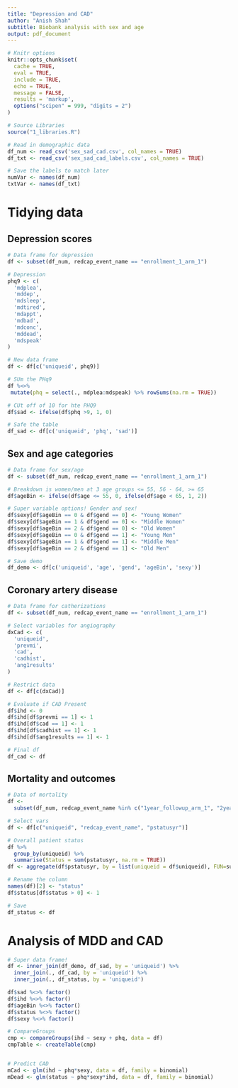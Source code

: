 ```yaml
---
title: "Depression and CAD"
author: "Anish Shah"
subtitle: Biobank analysis with sex and age
output: pdf_document
---
```


```r
# Knitr options
knitr::opts_chunk$set(
  cache = TRUE,
  eval = TRUE,
  include = TRUE,
  echo = TRUE,
  message = FALSE,
  results = 'markup',
  options("scipen" = 999, "digits = 2")
)

# Source Libraries
source("1_libraries.R")
```


```r
# Read in demographic data
df_num <- read_csv('sex_sad_cad.csv', col_names = TRUE)
df_txt <- read_csv('sex_sad_cad_labels.csv', col_names = TRUE)

# Save the labels to match later
numVar <- names(df_num)
txtVar <- names(df_txt)
```

# Tidying data

## Depression scores

```r
# Data frame for depression
df <- subset(df_num, redcap_event_name == "enrollment_1_arm_1")

# Depression
phq9 <- c(
  'mdplea',
  'mddep',
  'mdsleep',
  'mdtired',
  'mdappt',
  'mdbad', 
  'mdconc',
  'mddead',
  'mdspeak'
)

# New data frame
df <- df[c('uniqueid', phq9)]

# SUm the PHq9
df %<>%
 mutate(phq = select(., mdplea:mdspeak) %>% rowSums(na.rm = TRUE)) 

# CUt off of 10 for hte PHQ9
df$sad <- ifelse(df$phq >9, 1, 0)

# Safe the table
df_sad <- df[c('uniqueid', 'phq', 'sad')]
```

## Sex and age categories

```r
# Data frame for sex/age
df <- subset(df_num, redcap_event_name == "enrollment_1_arm_1")

# Breakdown is women/men at 3 age groups <= 55, 56 - 64, >= 65
df$ageBin <- ifelse(df$age <= 55, 0, ifelse(df$age < 65, 1, 2))

# Super variable options! Gender and sex!
df$sexy[df$ageBin == 0 & df$gend == 0] <- "Young Women"
df$sexy[df$ageBin == 1 & df$gend == 0] <- "Middle Women"
df$sexy[df$ageBin == 2 & df$gend == 0] <- "Old Women"
df$sexy[df$ageBin == 0 & df$gend == 1] <- "Young Men"
df$sexy[df$ageBin == 1 & df$gend == 1] <- "Middle Men"
df$sexy[df$ageBin == 2 & df$gend == 1] <- "Old Men"

# Save demo
df_demo <- df[c('uniqueid', 'age', 'gend', 'ageBin', 'sexy')]
```

## Coronary artery disease

```r
# Data frame for catherizations
df <- subset(df_num, redcap_event_name == "enrollment_1_arm_1")

# Select variables for angiography
dxCad <- c(
  'uniqueid',
  'prevmi',
  'cad',
  'cadhist',
  'ang1results'
)

# Restrict data
df <- df[c(dxCad)]

# Evaluate if CAD Present
df$ihd <- 0
df$ihd[df$prevmi == 1] <- 1
df$ihd[df$cad == 1] <- 1
df$ihd[df$cadhist == 1] <- 1
df$ihd[df$ang1results == 1] <- 1

# Final df
df_cad <- df
```

## Mortality and outcomes

```r
# Data of mortality
df <- 
  subset(df_num, redcap_event_name %in% c("1year_followup_arm_1", "2yearly_follow_up_arm_1", "5year_followup_arm_1", "10year_follow_up_arm_1"))

# Select vars
df <- df[c("uniqueid", "redcap_event_name", "pstatusyr")]

# Overall patient status
df %>%
  group_by(uniqueid) %>%
  summarise(Status = sum(pstatusyr, na.rm = TRUE))
df <- aggregate(df$pstatusyr, by = list(uniqueid = df$uniqueid), FUN=sum, na.rm = TRUE, na.action = NULL)

# Rename the column
names(df)[2] <- "status"
df$status[df$status > 0] <- 1

# Save
df_status <- df
```


# Analysis of MDD and CAD

```r
# Super data frame!
df <- inner_join(df_demo, df_sad, by = 'uniqueid') %>%
  inner_join(., df_cad, by = 'uniqueid') %>%
  inner_join(., df_status, by = 'uniqueid')

df$sad %<>% factor()
df$ihd %<>% factor()
df$ageBin %<>% factor()
df$status %<>% factor()
df$sexy %<>% factor()

# CompareGroups
cmp <- compareGroups(ihd ~ sexy + phq, data = df)
cmpTable <- createTable(cmp)


# Predict CAD
mCad <- glm(ihd ~ phq*sexy, data = df, family = binomial)
mDead <- glm(status ~ phq*sexy*ihd, data = df, family = binomial)

```


